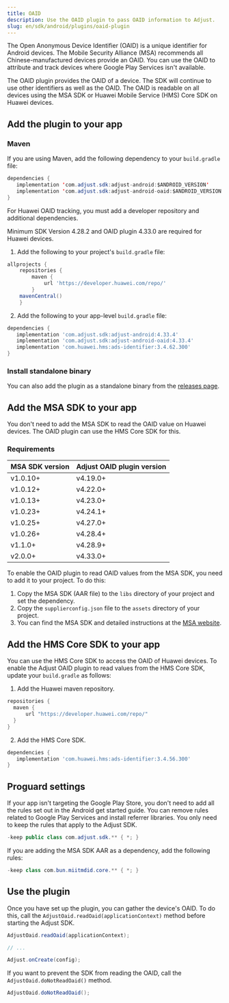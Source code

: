 ```yaml
---
title: OAID
description: Use the OAID plugin to pass OAID information to Adjust.
slug: en/sdk/android/plugins/oaid-plugin
---
```


The Open Anonymous Device Identifier (OAID) is a unique identifier for Android devices. The Mobile Security Alliance (MSA) recommends all Chinese-manufactured devices provide an OAID. You can use the OAID to attribute and track devices where Google Play Services isn't available.

The OAID plugin provides the OAID of a device. The SDK will continue to use other identifiers as well as the OAID. The OAID is readable on all devices using the MSA SDK or Huawei Mobile Service (HMS) Core SDK on Huawei devices.

## Add the plugin to your app

### Maven

If you are using Maven, add the following dependency to your `build.gradle` file:

```java title="build.gradle"
dependencies {
   implementation 'com.adjust.sdk:adjust-android:$ANDROID_VERSION'
   implementation 'com.adjust.sdk:adjust-android-oaid:$ANDROID_VERSION'
}
```

For Huawei OAID tracking, you must add a developer repository and additional dependencies.

<Callout type="important">

Minimum SDK Version 4.28.2 and OAID plugin 4.33.0 are required for Huawei devices.

</Callout>

1. Add the following to your project's `build.gradle` file:

```groovy title="build.gradle"
allprojects {
    repositories {
        maven {
            url 'https://developer.huawei.com/repo/'
        }
    mavenCentral()
    }
```

2. Add the following to your app-level `build.gradle` file:

```groovy title="build.gradle"
dependencies {
   implementation 'com.adjust.sdk:adjust-android:4.33.4'
   implementation 'com.adjust.sdk:adjust-android-oaid:4.33.4'
   implementation 'com.huawei.hms:ads-identifier:3.4.62.300'
}
```

### Install standalone binary

You can also add the plugin as a standalone binary from the [releases page](https://github.com/adjust/android_sdk/releases).

## Add the MSA SDK to your app

<Callout type="note">

You don't need to add the MSA SDK to read the OAID value on Huawei devices. The OAID plugin can use the HMS Core SDK for this.

</Callout>

### Requirements

| MSA SDK version | Adjust OAID plugin version |
| --------------- | -------------------------- |
| v1.0.10+        | v4.19.0+                   |
| v1.0.12+        | v4.22.0+                   |
| v1.0.13+        | v4.23.0+                   |
| v1.0.23+        | v4.24.1+                   |
| v1.0.25+        | v4.27.0+                   |
| v1.0.26+        | v4.28.4+                   |
| v1.1.0+         | v4.28.9+                   |
| v2.0.0+         | v4.33.0+                   |

To enable the OAID plugin to read OAID values from the MSA SDK, you need to add it to your project. To do this:

1. Copy the MSA SDK (AAR file) to the `libs` directory of your project and set the dependency.
2. Copy the `supplierconfig.json` file to the `assets` directory of your project.
3. You can find the MSA SDK and detailed instructions at the [MSA website](http://www.msa-alliance.cn/col.jsp?id=120).

## Add the HMS Core SDK to your app

You can use the HMS Core SDK to access the OAID of Huawei devices. To enable the Adjust OAID plugin to read values from the HMS Core SDK, update your `build.gradle` as follows:

1. Add the Huawei maven repository.

```groovy title="build.gradle"
repositories {
  maven {
      url "https://developer.huawei.com/repo/"
  }
}
```

2. Add the HMS Core SDK.

```groovy title="build.gradle"
dependencies {
   implementation 'com.huawei.hms:ads-identifier:3.4.56.300'
}
```

## Proguard settings

If your app isn't targeting the Google Play Store, you don't need to add all the rules set out in the Android get started guide. You can remove rules related to Google Play Services and install referrer libraries. You only need to keep the rules that apply to the Adjust SDK.

```java title="Proguard.pro"
-keep public class com.adjust.sdk.** { *; }
```

If you are adding the MSA SDK AAR as a dependency, add the following rules:

```java title="Proguard.pro"
-keep class com.bun.miitmdid.core.** { *; }
```

## Use the plugin

Once you have set up the plugin, you can gather the device's OAID. To do this, call the `AdjustOaid.readOaid(applicationContext)` method before starting the Adjust SDK.

<Tabs>
<Tab title="Java">

```java
AdjustOaid.readOaid(applicationContext);

// ...

Adjust.onCreate(config);
```

</Tab>
</Tabs>

If you want to prevent the SDK from reading the OAID, call the `AdjustOaid.doNotReadOaid()` method.

<Tabs>
<Tab title="Java">

```java
AdjustOaid.doNotReadOaid();

```

</Tab>
</Tabs>
